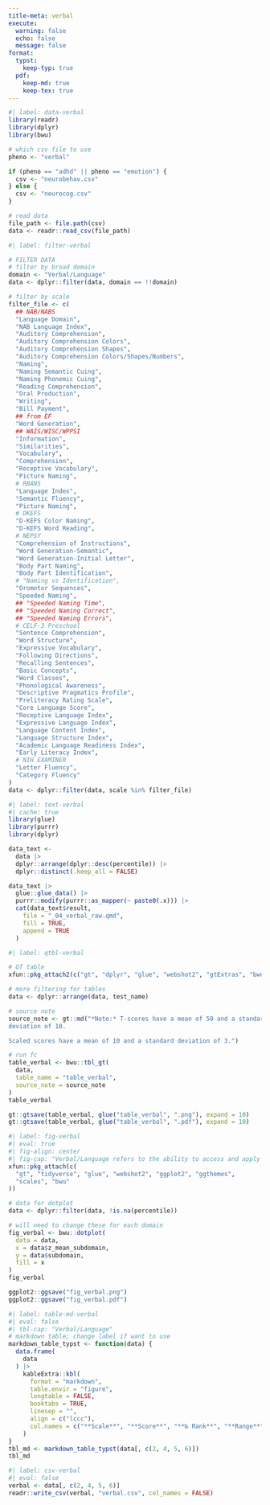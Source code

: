 ```yaml
---
title-meta: verbal
execute:
  warning: false
  echo: false
  message: false
format:
  typst:
    keep-typ: true
  pdf:
    keep-md: true
    keep-tex: true
---
```


<!-- ### Verbal/Language -->

```r
#| label: data-verbal
library(readr)
library(dplyr)
library(bwu)

# which csv file to use
pheno <- "verbal"

if (pheno == "adhd" || pheno == "emotion") {
  csv <- "neurobehav.csv"
} else {
  csv <- "neurocog.csv"
}

# read data
file_path <- file.path(csv)
data <- readr::read_csv(file_path)
```

```r
#| label: filter-verbal

# FILTER DATA
# filter by broad domain
domain <- "Verbal/Language"
data <- dplyr::filter(data, domain == !!domain)

# filter by scale
filter_file <- c(
  ## NAB/NABS
  "Language Domain",
  "NAB Language Index",
  "Auditory Comprehension",
  "Auditory Comprehension Colors",
  "Auditory Comprehension Shapes",
  "Auditory Comprehension Colors/Shapes/Numbers",
  "Naming",
  "Naming Semantic Cuing",
  "Naming Phonemic Cuing",
  "Reading Comprehension",
  "Oral Production",
  "Writing",
  "Bill Payment",
  ## from EF
  "Word Generation",
  ## WAIS/WISC/WPPSI
  "Information",
  "Similarities",
  "Vocabulary",
  "Comprehension",
  "Receptive Vocabulary",
  "Picture Naming",
  # RBANS
  "Language Index",
  "Semantic Fluency",
  "Picture Naming",
  # DKEFS
  "D-KEFS Color Naming",
  "D-KEFS Word Reading",
  # NEPSY
  "Comprehension of Instructions",
  "Word Generation-Semantic",
  "Word Generation-Initial Letter",
  "Body Part Naming",
  "Body Part Identification",
  # "Naming vs Identification",
  "Oromotor Sequences",
  "Speeded Naming",
  ## "Speeded Naming Time",
  ## "Speeded Naming Correct",
  ## "Speeded Naming Errors",
  # CELF-3 Preschool
  "Sentence Comprehension",
  "Word Structure",
  "Expressive Vocabulary",
  "Following Directions",
  "Recalling Sentences",
  "Basic Concepts",
  "Word Classes",
  "Phonological Awareness",
  "Descriptive Pragmatics Profile",
  "Preliteracy Rating Scale",
  "Core Language Score",
  "Receptive Language Index",
  "Expressive Language Index",
  "Language Content Index",
  "Language Structure Index",
  "Academic Language Readiness Index",
  "Early Literacy Index",
  # NIH EXAMINER
  "Letter Fluency",
  "Category Fluency"
)
data <- dplyr::filter(data, scale %in% filter_file)
```

```r
#| label: text-verbal
#| cache: true
library(glue)
library(purrr)
library(dplyr)

data_text <-
  data |>
  dplyr::arrange(dplyr::desc(percentile)) |>
  dplyr::distinct(.keep_all = FALSE)

data_text |>
  glue::glue_data() |>
  purrr::modify(purrr::as_mapper(~ paste0(.x))) |>
  cat(data_text$result,
    file = "_04_verbal_raw.qmd",
    fill = TRUE,
    append = TRUE
  )
```

```r
#| label: qtbl-verbal

# GT table
xfun::pkg_attach2(c("gt", "dplyr", "glue", "webshot2", "gtExtras", "bwu"))

# more filtering for tables
data <- dplyr::arrange(data, test_name)

# source note
source_note <- gt::md("*Note:* T-scores have a mean of 50 and a standard
deviation of 10.

Scaled scores have a mean of 10 and a standard deviation of 3.")

# run fc
table_verbal <- bwu::tbl_gt(
  data,
  table_name = "table_verbal",
  source_note = source_note
)
table_verbal

gt::gtsave(table_verbal, glue("table_verbal", ".png"), expand = 10)
gt::gtsave(table_verbal, glue("table_verbal", ".pdf"), expand = 10)
```

```{=typst}
<qtbl-verbal>
#figure([#image("table_verbal.png", width: 70%)],
  caption: [
    Language processing test scores
  ],
  kind: "qtbl",
  supplement: [Table],
)
```

```r
#| label: fig-verbal
#| eval: true
#| fig-align: center
#| fig-cap: "Verbal/Language refers to the ability to access and apply acquired word knowledge, to verbalize meaningful concepts, to understand complex multistep instructions, to think about verbal information, and to express oneself using words."
xfun::pkg_attach(c(
  "gt", "tidyverse", "glue", "webshot2", "ggplot2", "ggthemes",
  "scales", "bwu"
))

# data for dotplot
data <- dplyr::filter(data, !is.na(percentile))

# will need to change these for each domain
fig_verbal <- bwu::dotplot(
  data = data,
  x = data$z_mean_subdomain,
  y = data$subdomain,
  fill = x
)
fig_verbal

ggplot2::ggsave("fig_verbal.png")
ggplot2::ggsave("fig_verbal.pdf")
```

```r
#| label: table-md-verbal
#| eval: false
#| tbl-cap: "Verbal/Language"
# markdown table; change label if want to use
markdown_table_typst <- function(data) {
  data.frame(
    data
  ) |>
    kableExtra::kbl(
      format = "markdown",
      table.envir = "figure",
      longtable = FALSE,
      booktabs = TRUE,
      linesep = "",
      align = c("lccc"),
      col.names = c("**Scale**", "**Score**", "**‰ Rank**", "**Range**")
    )
}
tbl_md <- markdown_table_typst(data[, c(2, 4, 5, 6)])
tbl_md
```

```r
#| label: csv-verbal
#| eval: false
verbal <- data[, c(2, 4, 5, 6)]
readr::write_csv(verbal, "verbal.csv", col_names = FALSE)
```
